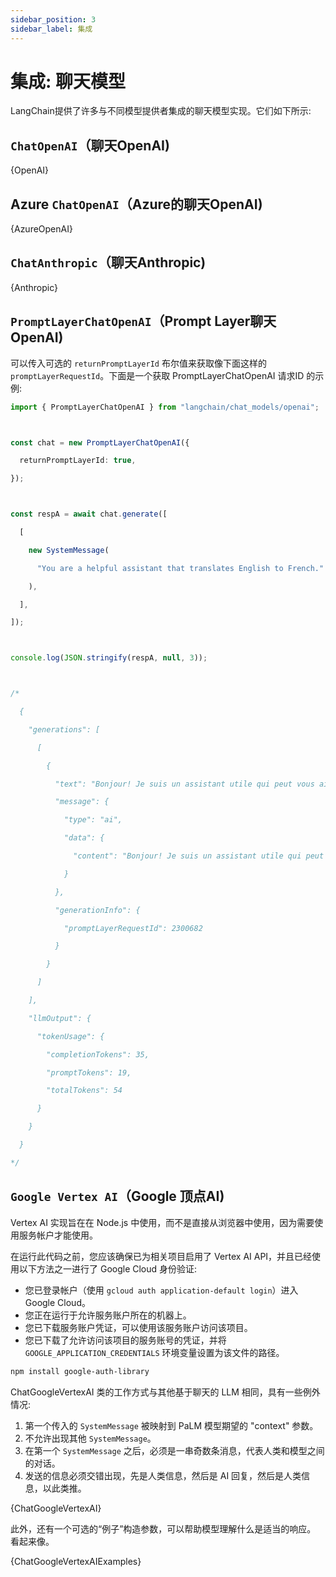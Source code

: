 ```yaml
---
sidebar_position: 3
sidebar_label: 集成
---
```




# 集成: 聊天模型

LangChain提供了许多与不同模型提供者集成的聊天模型实现。它们如下所示:

## `ChatOpenAI`（聊天OpenAI)



<CodeBlock language="typescript">{OpenAI}</CodeBlock>


## Azure `ChatOpenAI`（Azure的聊天OpenAI)



<CodeBlock language="typescript">{AzureOpenAI}</CodeBlock>


## `ChatAnthropic`（聊天Anthropic)



<CodeBlock language="typescript">{Anthropic}</CodeBlock>


## `PromptLayerChatOpenAI`（Prompt Layer聊天OpenAI)

可以传入可选的 `returnPromptLayerId` 布尔值来获取像下面这样的 `promptLayerRequestId`。下面是一个获取 PromptLayerChatOpenAI 请求ID 的示例:

```typescript
import { PromptLayerChatOpenAI } from "langchain/chat_models/openai";



const chat = new PromptLayerChatOpenAI({

  returnPromptLayerId: true,

});



const respA = await chat.generate([

  [

    new SystemMessage(

      "You are a helpful assistant that translates English to French."

    ),

  ],

]);



console.log(JSON.stringify(respA, null, 3));



/*

  {

    "generations": [

      [

        {

          "text": "Bonjour! Je suis un assistant utile qui peut vous aider à traduire de l'anglais vers le français. Que puis-je faire pour vous aujourd'hui?",

          "message": {

            "type": "ai",

            "data": {

              "content": "Bonjour! Je suis un assistant utile qui peut vous aider à traduire de l'anglais vers le français. Que puis-je faire pour vous aujourd'hui?"

            }

          },

          "generationInfo": {

            "promptLayerRequestId": 2300682

          }

        }

      ]

    ],

    "llmOutput": {

      "tokenUsage": {

        "completionTokens": 35,

        "promptTokens": 19,

        "totalTokens": 54

      }

    }

  }

*/

```


## `Google Vertex AI`（Google 顶点AI)

Vertex AI 实现旨在在 Node.js 中使用，而不是直接从浏览器中使用，因为需要使用服务帐户才能使用。

在运行此代码之前，您应该确保已为相关项目启用了 Vertex AI API，并且已经使用以下方法之一进行了 Google Cloud 身份验证:

- 您已登录帐户（使用 `gcloud auth application-default login`）进入 Google Cloud。
- 您正在运行于允许服务账户所在的机器上。
- 您已下载服务账户凭证，可以使用该服务账户访问该项目。
- 您已下载了允许访问该项目的服务账号的凭证，并将 `GOOGLE_APPLICATION_CREDENTIALS` 环境变量设置为该文件的路径。


```bash npm2yarn
npm install google-auth-library

```


ChatGoogleVertexAI 类的工作方式与其他基于聊天的 LLM 相同，具有一些例外情况:

1. 第一个传入的 `SystemMessage` 被映射到 PaLM 模型期望的 "context" 参数。
2. 不允许出现其他 `SystemMessage`。
3. 在第一个 `SystemMessage` 之后，必须是一串奇数条消息，代表人类和模型之间的对话。
4. 发送的信息必须交错出现，先是人类信息，然后是 AI 回复，然后是人类信息，以此类推。





<CodeBlock language="typescript">{ChatGoogleVertexAI}</CodeBlock>



此外，还有一个可选的“例子”构造参数，可以帮助模型理解什么是适当的响应。
看起来像。





<CodeBlock language="typescript">{ChatGoogleVertexAIExamples}</CodeBlock>


